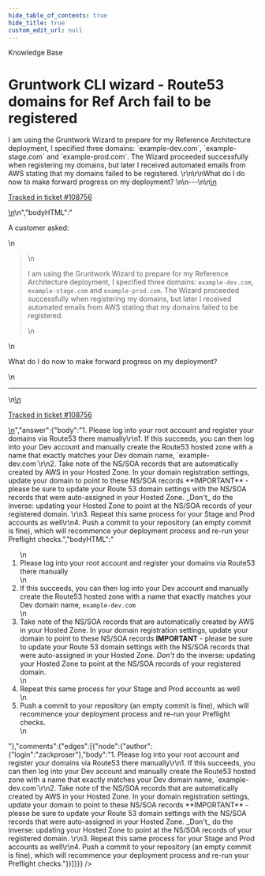 ```yaml
---
hide_table_of_contents: true
hide_title: true
custom_edit_url: null
---
```



<CenterLayout>
<span class="title">Knowledge Base</span>
<h1>Gruntwork CLI wizard - Route53 domains for Ref Arch fail to be registered</h1>
<GitHub json={{"id":"D_kwDOF8slf84APy51","number":464,"author":{"login":"zackproser"},"title":"Gruntwork CLI wizard - Route53 domains for Ref Arch fail to be registered","body":"\nA customer asked: \r\n> I am using the Gruntwork Wizard to prepare for my Reference Architecture deployment, I specified three domains: `example-dev.com`, `example-stage.com` and `example-prod.com`. The Wizard proceeded successfully when registering my domains, but later I received automated emails from AWS stating that my domains failed to be registered. \r\n\r\nWhat do I do now to make forward progress on my deployment? \n\n---\n\n<ins datetime=\"2022-06-13T13:27:10Z\">\n  <p><a href=\"https://support.gruntwork.io/hc/requests/108756\">Tracked in ticket #108756</a></p>\n</ins>\n","bodyHTML":"<p dir=\"auto\">A customer asked:</p>\n<blockquote>\n<p dir=\"auto\">I am using the Gruntwork Wizard to prepare for my Reference Architecture deployment, I specified three domains: <code class=\"notranslate\">example-dev.com</code>, <code class=\"notranslate\">example-stage.com</code> and <code class=\"notranslate\">example-prod.com</code>. The Wizard proceeded successfully when registering my domains, but later I received automated emails from AWS stating that my domains failed to be registered.</p>\n</blockquote>\n<p dir=\"auto\">What do I do now to make forward progress on my deployment?</p>\n<hr>\n<ins datetime=\"2022-06-13T13:27:10Z\">\n  <p dir=\"auto\"><a href=\"https://support.gruntwork.io/hc/requests/108756\" rel=\"nofollow\">Tracked in ticket #108756</a></p>\n</ins>","answer":{"body":"1. Please log into your root account and register your domains via Route53 there manually\r\n1. If this succeeds, you can then log into your Dev account and manually create the Route53 hosted zone with a name that exactly matches your Dev domain name, `example-dev.com`\r\n2. Take note of the NS/SOA records that are automatically created by AWS in your Hosted Zone. In your domain registration settings, update your domain to point to these NS/SOA records **IMPORTANT** - please be sure to update your Route 53 domain settings with the NS/SOA records that were auto-assigned in your Hosted Zone. _Don't_ do the inverse: updating your Hosted Zone to point at the NS/SOA records of your registered domain. \r\n3. Repeat this same process for your Stage and Prod accounts as well\r\n4. Push a commit to your repository (an empty commit is fine), which will recommence your deployment process and re-run your Preflight checks.","bodyHTML":"<ol dir=\"auto\">\n<li>Please log into your root account and register your domains via Route53 there manually</li>\n<li>If this succeeds, you can then log into your Dev account and manually create the Route53 hosted zone with a name that exactly matches your Dev domain name, <code class=\"notranslate\">example-dev.com</code></li>\n<li>Take note of the NS/SOA records that are automatically created by AWS in your Hosted Zone. In your domain registration settings, update your domain to point to these NS/SOA records <strong>IMPORTANT</strong> - please be sure to update your Route 53 domain settings with the NS/SOA records that were auto-assigned in your Hosted Zone. <em>Don't</em> do the inverse: updating your Hosted Zone to point at the NS/SOA records of your registered domain.</li>\n<li>Repeat this same process for your Stage and Prod accounts as well</li>\n<li>Push a commit to your repository (an empty commit is fine), which will recommence your deployment process and re-run your Preflight checks.</li>\n</ol>"},"comments":{"edges":[{"node":{"author":{"login":"zackproser"},"body":"1. Please log into your root account and register your domains via Route53 there manually\r\n1. If this succeeds, you can then log into your Dev account and manually create the Route53 hosted zone with a name that exactly matches your Dev domain name, `example-dev.com`\r\n2. Take note of the NS/SOA records that are automatically created by AWS in your Hosted Zone. In your domain registration settings, update your domain to point to these NS/SOA records **IMPORTANT** - please be sure to update your Route 53 domain settings with the NS/SOA records that were auto-assigned in your Hosted Zone. _Don't_ do the inverse: updating your Hosted Zone to point at the NS/SOA records of your registered domain. \r\n3. Repeat this same process for your Stage and Prod accounts as well\r\n4. Push a commit to your repository (an empty commit is fine), which will recommence your deployment process and re-run your Preflight checks."}}]}}} />

</CenterLayout>
  

<!-- ##DOCS-SOURCER-START
{
  "sourcePlugin": "github-discussions",
  "hash": "d23e4ff559f1e7bf12495b0af4414e4f"
}
##DOCS-SOURCER-END -->
